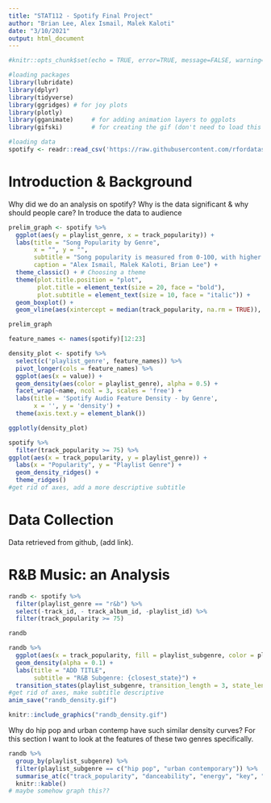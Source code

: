 ```yaml
---
title: "STAT112 - Spotify Final Project"
author: "Brian Lee, Alex Ismail, Malek Kaloti"
date: "3/10/2021"
output: html_document
---
```


```r
#knitr::opts_chunk$set(echo = TRUE, error=TRUE, message=FALSE, warning=FALSE)
```

```r
#loading packages
library(lubridate)
library(dplyr)
library(tidyverse)
library(ggridges) # for joy plots
library(plotly) 
library(gganimate)     # for adding animation layers to ggplots
library(gifski)        # for creating the gif (don't need to load this library every time,but need it installed)
```

```r
#loading data
spotify <- readr::read_csv('https://raw.githubusercontent.com/rfordatascience/tidytuesday/master/data/2020/2020-01-21/spotify_songs.csv')
```

# Introduction & Background

Why did we do an analysis on spotify? Why is the data significant & why should people care? In troduce the data to audience

```r
prelim_graph <- spotify %>%
  ggplot(aes(y = playlist_genre, x = track_popularity)) +
  labs(title = "Song Popularity by Genre",
       x = "", y = "",
       subtitle = "Song popularity is measured from 0-100, with higher numbers being indiciative of more popularity.\nHighest median popularities belong to pop and latin with an overall median popularity of 40",
       caption = "Alex Ismail, Malek Kaloti, Brian Lee") +
  theme_classic() + # Choosing a theme
  theme(plot.title.position = "plot",
        plot.title = element_text(size = 20, face = "bold"),
        plot.subtitle = element_text(size = 10, face = "italic")) +
  geom_boxplot() +
  geom_vline(aes(xintercept = median(track_popularity, na.rm = TRUE)), color = "blue") 

prelim_graph
```


```r
feature_names <- names(spotify)[12:23]

density_plot <- spotify %>%
  select(c('playlist_genre', feature_names)) %>%
  pivot_longer(cols = feature_names) %>%
  ggplot(aes(x = value)) +
  geom_density(aes(color = playlist_genre), alpha = 0.5) +
  facet_wrap(~name, ncol = 3, scales = 'free') +
  labs(title = 'Spotify Audio Feature Density - by Genre',
       x = '', y = 'density') +
  theme(axis.text.y = element_blank())

ggplotly(density_plot)
```

```r
spotify %>% 
  filter(track_popularity >= 75) %>%
ggplot(aes(x = track_popularity, y = playlist_genre)) +
  labs(x = "Popularity", y = "Playlist Genre") +
  geom_density_ridges() + 
  theme_ridges()
#get rid of axes, add a more descriptive subtitle
```



# Data Collection
Data retrieved from github, (add link).


# R&B Music: an Analysis
```r
randb <- spotify %>%
  filter(playlist_genre == "r&b") %>%
  select(-track_id, - track_album_id, -playlist_id) %>%
  filter(track_popularity >= 75)

randb
```

```r
randb %>% 
  ggplot(aes(x = track_popularity, fill = playlist_subgenre, color = playlist_subgenre)) +
  geom_density(alpha = 0.1) +
  labs(title = "ADD TITLE",
       subtitle = "R&B Subgenre: {closest_state}") +
  transition_states(playlist_subgenre, transition_length = 3, state_length = 1)
#get rid of axes, make subtitle descriptive
anim_save("randb_density.gif")

```
```r
knitr::include_graphics("randb_density.gif")
```



Why do hip pop and urban contemp have such similar density curves? For this section I want to look at the features of these two genres specifically.




```r
randb %>%
  group_by(playlist_subgenre) %>%
  filter(playlist_subgenre == c("hip pop", "urban contemporary")) %>%
  summarise_at(c("track_popularity", "danceability", "energy", "key", "loudness", "mode", "speechiness", "instrumentalness", "liveness", "valence", "tempo", "duration_ms"), mean, na.rm = TRUE) %>%
  knitr::kable() 
# maybe somehow graph this??
```





